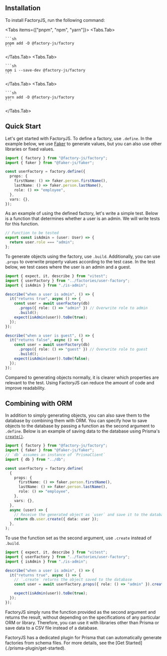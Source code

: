 
## Installation

To install FactoryJS, run the following command:

<Tabs items={["pnpm", "npm", "yarn"]}>
  <Tabs.Tab>

    ```sh
    pnpm add -D @factory-js/factory
    ```

  </Tabs.Tab>
  <Tabs.Tab>

    ```sh
    npm i --save-dev @factory-js/factory
    ```

  </Tabs.Tab>
  <Tabs.Tab>

    ```sh
    yarn add -D @factory-js/factory
    ```

  </Tabs.Tab>
</Tabs>

## Quick Start

Let's get started with FactoryJS. To define a factory, use `.define`.
In the example below, we use [Faker](https://fakerjs.dev/) to generate values, but you can also use other libraries or fixed values.

```ts filename="factories/user-factory.ts"
import { factory } from "@factory-js/factory";
import { faker } from "@faker-js/faker";

const userFactory = factory.define({
  props: {
    firstName: () => faker.person.firstName(),
    lastName: () => faker.person.lastName(),
    role: () => "employee",
  },
  vars: {},
});
```

As an example of using the defined factory, let's write a simple test. Below is a function that determines whether a user is an admin. We will write tests for this function.

```ts filename="src/is-admin.ts"
// Function to be tested
export const isAdmin = (user: User) => {
  return user.role === "admin";
};
```

To generate objects using the factory, use `.build`. Additionally, you can use `.props` to overwrite property values according to the test case. In the test below, we test cases where the user is an admin and a guest.

```ts {8,17} filename="src/is-admin.test.ts"
import { expect, it, describe } from "vitest";
import { userFactory } from "../factories/user-factory";
import { isAdmin } from "./is-admin";

describe("when a user is admin", () => {
  it("returns true", async () => {
    const user = await userFactory(db)
      .props({ role: () => "admin" }) // Overwrite role to admin
      .build();
    expect(isAdmin(user)).toBe(true);
  });
});

describe("when a user is guest", () => {
  it("returns false", async () => {
    const user = await userFactory(db)
      .props({ role: () => "guest" }) // Overwrite role to guest
      .build();
    expect(isAdmin(user)).toBe(false);
  });
});
```

Compared to generating objects normally, it is clearer which properties are relevant to the test. Using FactoryJS can reduce the amount of code and improve readability.

## Combining with ORM

In addition to simply generating objects, you can also save them to the database by combining them with ORM. You can specify how to save objects to the database by passing a function as the second argument to `.define`. Below is an example of saving data to the database using Prisma's [`create()`](https://www.prisma.io/docs/orm/prisma-client/queries/crud#create).

```ts {17} filename="factories/user-factory.ts"
import { factory } from "@factory-js/factory";
import { faker } from "@faker-js/faker";
// `db` assumes an instance of `PrismaClient`
import { db } from "../db";

const userFactory = factory.define(
  {
    props: {
      firstName: () => faker.person.firstName(),
      lastName: () => faker.person.lastName(),
      role: () => "employee",
    },
    vars: {},
  },
  async (user) => {
    // Receive the generated object as `user` and save it to the database
    return db.user.create({ data: user });
  },
);
```

To use the function set as the second argument, use `.create` instead of `.build`.

```ts {8} filename="src/is-admin.test.ts"
import { expect, it, describe } from "vitest";
import { userFactory } from "../factories/user-factory";
import { isAdmin } from "./is-admin";

describe("when a user is admin", () => {
  it("returns true", async () => {
    // `.create` returns the object saved to the database
    const user = await userFactory.props({ role: () => "admin" }).create();

    expect(isAdmin(user)).toBe(true);
  });
});
```

FactoryJS simply runs the function provided as the second argument and returns the result, without depending on the specifications of any particular ORM or library. Therefore, you can use it with libraries other than Prisma or save data to a CSV file instead of a database.

<Callout type="info">
  FactoryJS has a dedicated plugin for Prisma that can automatically generate
  factories from schema files. For more details, see the [Get
  Started](./prisma-plugin/get-started).
</Callout>
